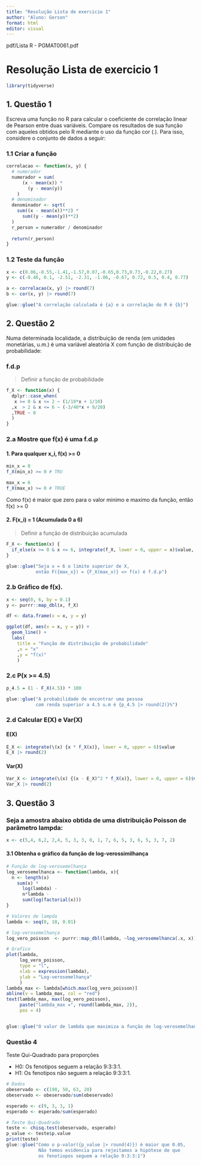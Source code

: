```yaml
---
title: "Resolução Lista de exercicio 1"
author: "Aluno: Gerson"
format: html
editor: visual
---
```


pdf/Lista R - PGMAT0061.pdf

# Resolução Lista de exercicio 1

```r
library(tidyverse)
```

## 1. Questão 1

Escreva uma função no R para calcular o coeficiente de correlação linear de Pearson entre duas variáveis. Compare os resultados de sua função com aqueles obtidos pelo R mediante o uso da função cor (.). Para isso, considere o conjunto de dados a seguir:

### 1.1 Criar a função

```r
correlacao <- function(x, y) {
  # numerador  
  numerador = sum(
      (x - mean(x)) *
        (y - mean(y))
    )
  # denominador 
  denominador <- sqrt(
    sum((x - mean(x))**2) * 
      sum((y - mean(y))**2)
  )
  r_person = numerador / denominador
  
  return(r_person)
}
```

### 1.2 Teste da função

```r
x <- c(0.06,-0.55,-1.41,-1.57,0.07,-0.65,0.73,0.73,-0.22,0.27)
y <- c(-0.46, 0.1, -2.51, -2.31, -1.06, -0.67, 0.72, 0.5, 0.4, 0.77)

a <- correlacao(x, y) |> round(7)
b <- cor(x, y) |> round(7)

glue::glue("A correlação calculada é {a} e a correlação do R é {b}")

```

## 2. Questão 2

Numa determinada localidade, a distribuição de renda (em unidades monetárias, u.m.) é uma variável aleatória X com função de distribuição de probabilidade:

### f.d.p
> Definir a função de probabilidade

```r
f_X <- function(x) {
  dplyr::case_when(
   x >= 0 & x <= 2 ~ (1/10*x + 1/10)
  ,x  > 2 & x <= 6 ~ (-3/40*x + 9/20)
  ,TRUE ~ 0
  )
}
```

### 2.a Mostre que f(x) é uma f.d.p

#### 1. Para qualquer x_i, f(x) \>= 0

```r
min_x = 0
f_X(min_x) >= 0 # TRU

max_x = 6
f_X(max_x) >= 0 # TRUE
```

Como f(x) é maior que zero para o valor minimo e maximo da função, então f(x) \>= 0

#### 2. F(x_i) = 1 (Acumulada 0 a 6)

> Definir a função de distribuição acumulada

```r
F_X <- function(x) {
  if_else(x >= 0 & x <= 6, integrate(f_X, lower = 0, upper = x)$value, 0)  
}

glue::glue("Seja x = 6 o limite superior de X, 
           então F({max_x}) = {F_X(max_x)} => f(x) é f.d.p")

```

### 2.b Gráfico de f(x).

```r
x <- seq(0, 6, by = 0.1)
y <- purrr::map_dbl(x, f_X)

df <- data.frame(x = x, y = y)

ggplot(df, aes(x = x, y = y)) +
  geom_line() +
  labs(
    title = "Função de distribuição de probabilidade"
    ,x = "x"
    ,y = "f(x)"
    )
```

### 2.c P(x \>= 4.5)

```r
p_4.5 = (1 - F_X(4.5)) * 100 

glue::glue("A probabilidade de encontrar uma pessoa
           com renda superior a 4.5 u.m é {p_4.5 |> round(2)}%")
```

### 2.d Calcular E(X) e Var(X)

#### E(X)

```r
E_X <- integrate(\(x) {x * f_X(x)}, lower = 0, upper = 6)$value
E_X |> round(2)
```

#### Var(X)

```r
Var_X <- integrate(\(x) {(x - E_X)^2 * f_X(x)}, lower = 0, upper = 6)$value
Var_X |> round(2)
```

## 3. Questão 3

### Seja a amostra abaixo obtida de uma distribuição Poisson de parâmetro lampda:

```r
x <- c(5,4, 6,2, 2,4, 5, 3, 3, 0, 1, 7, 6, 5, 3, 6, 5, 3, 7, 2)
```

#### 3.1 Obtenha o gráfico da função de log-verossimilhança

```r
# Função de log-verosemelhança
log_verosemelhanca <- function(lambda, x){
  n <- length(x)
    sum(x) *
      log(lambda) - 
      n*lambda - 
      sum(log(factorial(x)))
}

# Valores de lampda
lambda <- seq(0, 10, 0.01)

# log-verosemelhança
log_vero_poisson  <- purrr::map_dbl(lambda, ~log_verosemelhanca(.x, x))

# Grafico 
plot(lambda,
     log_vero_poisson,
     type = "l",
     xlab = expression(lambda),
     ylab = "Log-verosemelhança"
     )
lambda_max <- lambda[which.max(log_vero_poisson)]
abline(v = lambda_max, col = "red")
text(lambda_max, max(log_vero_poisson),
     paste("lambda_max =", round(lambda_max, 2)),
     pos = 4)


glue::glue("O valor de lambda que maximiza a função de log-verosemelhança é {lambda_max |> round(2)}")

```

### Questão 4
Teste Qui-Quadrado para proporções

* H0: Os fenotipos seguem a relação 9:3:3:1.  
* H1: Os fenotipos não seguem a relação 9:3:3:1.   

```r
# Dados
obeservado <- c(190, 50, 63, 20)
obeservado <- obeservado/sum(obeservado)

esperado <- c(9, 3, 3, 1)
esperado <- esperado/sum(esperado)

# Teste Qui-Quadrado
teste <- chisq.test(obeservado, esperado)
p_value <- teste$p.value
print(teste)
glue::glue("Como o p-valor({p_value |> round(4)}) é maior que 0.05,
            Não temos evidencia para rejeitamos a hipótese de que
            os fenotiopos seguem a relação 9:3:3:1")
```


